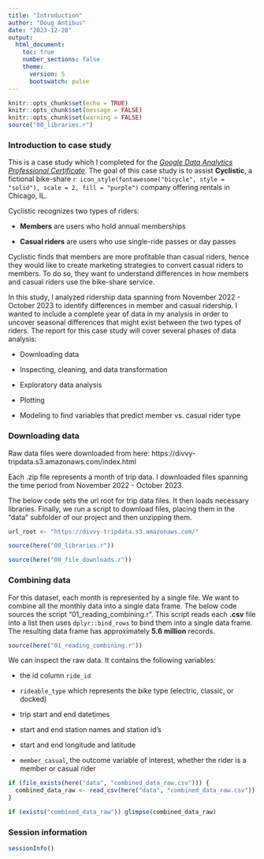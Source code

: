 ---
title: "Introduction"
author: "Doug Antibus"
date: "2023-12-28"
output: 
  html_document:
    toc: true
    number_sections: false
    theme:
      version: 5
      bootswatch: pulse
---

```{r setup, include=FALSE}
knitr::opts_chunk$set(echo = TRUE)
knitr::opts_chunk$set(message = FALSE)
knitr::opts_chunk$set(warning = FALSE)
source("00_libraries.r")
```

### Introduction to case study

This is a case study which I completed for the [*Google Data Analytics Professional
Certificate*](https://www.coursera.org/professional-certificates/google-data-analytics). The goal
of this case study is to assist **Cyclistic**, a fictional bike-share `r icon_style(fontawesome("bicycle", style = "solid"), scale = 2, fill = "purple")` company offering rentals in Chicago, IL.  

Cyclistic recognizes two types of riders:

- **Members** are users who hold annual memberships

- **Casual riders** are users who use single-ride passes or day passes

Cyclistic finds that members are more profitable than casual riders, hence they would
like to create marketing strategies to convert casual riders to members.  To do so,
they want to understand differences in how members and casual riders use the bike-share 
service.  

In this study, I analyzed ridership data spanning from November 2022 - October 2023
to identify differences in member and casual ridership.  I wanted to include a 
complete year of data in my analysis in order to uncover seasonal differences that
might exist between the two types of riders.  The report for this case study will
cover several phases of data analysis:

- Downloading data

- Inspecting, cleaning, and data transformation

- Exploratory data analysis

- Plotting

- Modeling to find variables that predict member vs. casual rider type


### Downloading data

Raw data files were downloaded from here: https://divvy-tripdata.s3.amazonaws.com/index.html

Each .zip file represents a month of trip data.  I downloaded files spanning the 
time period from November 2022 - October 2023.  

The below code sets the url root for trip data files.  It then loads necessary
libraries.  Finally, we run a script to download files, placing them in the "data" subfolder 
of our project and then unzipping them.  


```{r url}
url_root <- "https://divvy-tripdata.s3.amazonaws.com/"
```

```{r libraries, message = FALSE, warning = FALSE}
source(here("00_libraries.r"))
```

```{r, message = FALSE, eval = FALSE, cache=TRUE}
source(here("00_file_downloads.r"))
```

### Combining data

For this dataset, each month is represented by a single file.  We want to combine
all the monthly data into a single data frame.  The below code sources the 
script "01_reading_combining.r".  This script reads each **.csv** file into a list
then uses `dplyr::bind_rows` to bind them into a single data frame.  The resulting 
data frame has approximately **5.6 million** records.


```{r combine, eval = FALSE, cache=TRUE}
source(here("01_reading_combining.r"))
```

We can inspect the raw data. It contains the following variables:

- the id column `ride_id`

- `rideable_type` which represents the bike type (electric, classic, or docked)

- trip start and end datetimes

- start and end station names and station id's

- start and end longitude and latitude

- `member_casual`, the outcome variable of interest, whether the rider is a member or 
casual rider

```{r, cache=TRUE}

if (file_exists(here("data", "combined_data_raw.csv"))) {
  combined_data_raw <- read_csv(here("data", "combined_data_raw.csv"))
}

if (exists("combined_data_raw")) glimpse(combined_data_raw)
```

### Session information

```{r}
sessionInfo()
```
